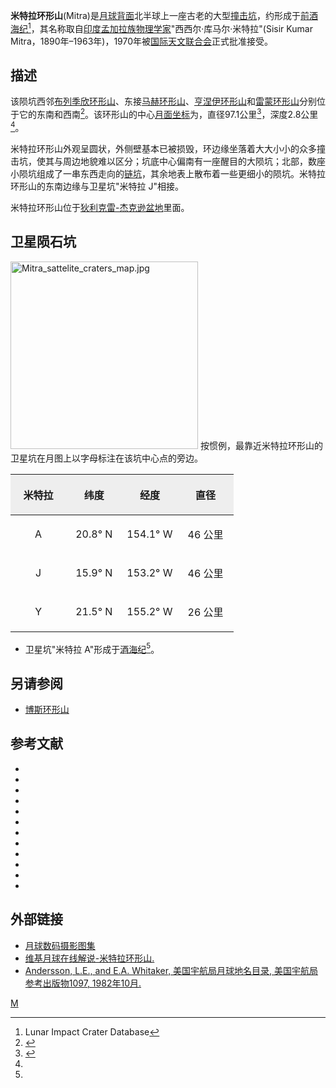 {{lunar crater data|
 image=Mitra LROC annotated.jpg|240px|
 caption=[[月球勘测轨道飞行器|月球勘测轨道飞行器]]拍摄的图像|
 latitude=17.76|
 N_or_S=N|
 longitude=154.65|
 E_or_W=W|
 diameter=97.1公里|
 depth=2.8公里|
 colong=155|
 eponym=西西尔·库马尔·米特拉}}
'''米特拉环形山'''(Mitra)是[[月球背面|月球背面]]北半球上一座古老的大型[[撞击坑|撞击坑]]，约形成于[[前酒海纪|前酒海纪]]<ref name=LICD>Lunar Impact Crater Database</ref>，其名称取自[[印度|印度]][[孟加拉族|孟加拉族]][[物理学家|物理学家]]"西西尔·库马尔·米特拉"(Sisir Kumar Mitra，1890年–1963年)，1970年被[[国际天文联合会|国际天文联合会]]正式批准接受。

==描述==
该陨坑西邻[[布列季欣环形山|布列季欣环形山]]、东接[[马赫环形山|马赫环形山]]、[[亨涅伊环形山|亨涅伊环形山]]和[[雷蒙环形山|雷蒙环形山]]分别位于它的东南和西南<ref>{{Cite web |url=http://planetarynames.wr.usgs.gov/images/Lunar/lac_51_lo.pdf |title=Crater Mitra on LAC-51 map |access-date=2016-06-26 |archive-date=2020-11-27 |archive-url=https://web.archive.org/web/20201127020102/https://planetarynames.wr.usgs.gov/images/Lunar/lac_51_lo.pdf |dead-url=no }}</ref>。该环形山的中心[[月面坐标|月面坐标]]为{{Coord|17.76|N|154.65|W|globe:Moon|nogoogle=1|noosm=1}}，直径97.1公里<ref name="IAU">{{Cite web |url=http://planetarynames.wr.usgs.gov/Feature/3935 |title=Directory of the International Astronomical Union |access-date=2016-06-26 |archive-date=2019-03-31 |archive-url=https://web.archive.org/web/20190331160839/https://planetarynames.wr.usgs.gov/Feature/3935 |dead-url=no }}</ref>，深度2.8公里<ref name="LICD"/>。

米特拉环形山外观呈圆状，外侧壁基本已被损毁，环边缘坐落着大大小小的众多撞击坑，使其与周边地貌难以区分；坑底中心偏南有一座醒目的大陨坑；北部，数座小陨坑组成了一串东西走向的[[链坑|链坑]]，其余地表上散布着一些更细小的陨坑。米特拉环形山的东南边缘与卫星坑"米特拉 J"相接。

米特拉环形山位于[[狄利克雷-杰克逊盆地|狄利克雷-杰克逊盆地]]里面。

==卫星陨石坑==
[[Image:Mitra_sattelite_craters_map.jpg|300px]]
按惯例，最靠近米特拉环形山的卫星坑在月图上以字母标注在该坑中心点的旁边。

{| class="wikitable"
!width="25%" style="background:#eeeeee;" |米特拉 
!width="25%" style="background:#eeeeee;" |纬度
!width="25%" style="background:#eeeeee;" |经度
!width="25%" style="background:#eeeeee;" |直径
|-
|align="center"|A
|align="center"|20.8° N
|align="center"|154.1° W
|align="center"|46 公里
|-
|align="center"|J
|align="center"|15.9° N
|align="center"|153.2° W
|align="center"|46 公里
|-
|align="center"|Y
|align="center"|21.5° N
|align="center"|155.2° W
|align="center"|26 公里
|}

* 卫星坑"米特拉 A"形成于[[酒海纪|酒海纪]]<ref name="LICD"/>。 
{{clear}}
==另请参阅==
* [[博斯环形山|博斯环形山]]

==参考文献==
{{reflist}}
{{refbegin}}
* {{cite book
  | last1 = Andersson
  | first1 = L. E.
  | last2 = Whitaker
  | first2 = E. A.
  | authorlink2 = Ewen Whitaker
  | date = 1982
  | title = [[NASA|NASA]] Catalogue of Lunar Nomenclature
  | publisher = NASA RP-1097
  | ref = harv
  }}
* {{cite web
  | last = Blue
  | first = Jennifer
  | date = July 25, 2007
  | title = Gazetteer of Planetary Nomenclature
  | publisher = [[United_States_Geological_Survey|USGS]]
  | url = http://planetarynames.wr.usgs.gov/
  | accessdate = 2007-08-05
  | ref = harv
  | archive-date = 2019-12-13
  | archive-url = https://web.archive.org/web/20191213141228/https://planetarynames.wr.usgs.gov/
  | dead-url = no
  }}
* {{cite book
  | last1 = Bussey
  | first1 = B.
  | authorlink1 = Ben Bussey
  | last2 = Spudis
  | first2 = P.
  | authorlink2 = Paul Spudis
  | date = 2004
  | title = The Clementine Atlas of the Moon
  | publisher = Cambridge University Press
  | location = New York
  | isbn = 978-0-521-81528-4
  | ref = harv
  }}
* {{cite book
  | last1 = Cocks
  | first1 = Elijah E.
  | last2 = Cocks
  | first2 = Josiah C.
  | date = 1995
  | title = Who's Who on the Moon: A Biographical Dictionary of Lunar Nomenclature
  | url = https://archive.org/details/isbn_9780936389271
  | publisher = Tudor Publishers
  | isbn = 978-0-936389-27-1
  | ref = harv
  }}
* {{cite web
  | last = McDowell
  | first = Jonathan
  | date = July 15, 2007
  | url = http://host.planet4589.org/astro/lunar/
  | title = Lunar Nomenclature
  | publisher = Jonathan's Space Report
  | accessdate = 2007-10-24
  | ref = harv
  | archive-date = 2019-06-21
  | archive-url = https://web.archive.org/web/20190621012337/http://host.planet4589.org/astro/lunar/
  | dead-url = no
  }}
* {{cite journal| last1 = Menzel| first1 = D. H.| last2 = Minnaert| first2 = M.| last3 = Levin| first3 = B.| last4 = Dollfus| first4 = A.| last5 = Bell| first5 = B.| title = Report on Lunar Nomenclature by the Working Group of Commission 17 of the IAU| doi = 10.1007/BF00171763| journal = Space Science Reviews| volume = 12| issue = 2| pages = 136–186| date = 1971| bibcode = 1971SSRv...12..136M| ref = harv}}
* {{cite book
  | first = Patrick
  | last = Moore
  | authorlink = Patrick Moore
  | date = 2001
  | title = On the Moon
  | url = https://archive.org/details/patrickmooreonmo00patr
  | publisher = Sterling Publishing Co.
  | isbn = 978-0-304-35469-6
  | ref = harv
  }}
* {{cite book
  | first = Fred W.
  | last = Price
  | date = 1988
  | title = The Moon Observer's Handbook
  | publisher = Cambridge University Press
  | isbn = 978-0-521-33500-3
  | ref = harv
  }}
* {{cite book
  | last = Rükl
  | first = Antonín
  | authorlink = Antonín Rükl
  | date = 1990
  | title = Atlas of the Moon
  | publisher = Kalmbach Books
  | isbn = 978-0-913135-17-4
  | ref = harv
  }}
* {{cite book
  | last = Webb
  | first = Rev. T. W.
  | authorlink = Thomas William Webb
  | date = 1962
  | title = Celestial Objects for Common Telescopes
  | url = https://archive.org/details/celestialobjects00webb
  | edition = 6th revised
  | publisher = Dover
  | isbn = 978-0-486-20917-3
  | ref = harv
  }}
* {{cite book
  | first = Ewen A.
  | last = Whitaker
  | authorlink = Ewen Whitaker
  | date = 1999
  | title = Mapping and Naming the Moon
  | publisher = Cambridge University Press
  | isbn = 978-0-521-62248-6
  | ref = harv
  }}
* {{cite book
  | first = Peter T.
  | last = Wlasuk
  | date = 2000
  | title = Observing the Moon
  | publisher = Springer
  | isbn = 978-1-85233-193-1
  | ref = harv
 }}
{{refend}}

==外部链接==
*[http://www.lpi.usra.edu/resources/lunar_orbiter/bin/srch_nam.shtml?Mitra%7C0 月球数码摄影图集] {{Wayback|url=http://www.lpi.usra.edu/resources/lunar_orbiter/bin/srch_nam.shtml?Mitra%7C0 |date=20201127014827 }}
*[https://the-moon.wikispaces.com/Mitra 维基月球在线解说-米特拉环形山.] {{Wayback|url=https://the-moon.wikispaces.com/Mitra |date=20180531115230 }}
*[http://planet4589.org/astro/lunar/RP-1097.pdf Andersson, L.E., and E.A. Whitaker, 美国宇航局月球地名目录, 美国宇航局参考出版物1097, 1982年10月.] {{Wayback|url=http://planet4589.org/astro/lunar/RP-1097.pdf |date=20141006125838 }}

[[Category:月球环形山|M]]
{{月球環形山 (L-N)}}